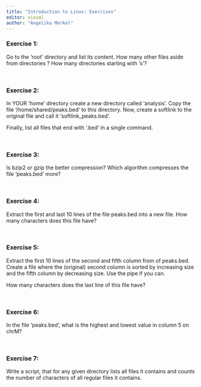 ```yaml
---
title: "Introduction to Linux: Exercises"
editor: visual
author: "Angelika Merkel"
---
```


### Exercise 1:

Go to the 'root' directory and list its content. How many other files aside from directories ? How many directories starting with 's'?

<br/>

### Exercise 2:

In YOUR 'home' directory create a new directory called 'analysis'. Copy the file '/home/shared/peaks.bed' to this directory. Now, create a softlink to the original file and call it 'softlink_peaks.bed'.

Finally, list all files that end with '.bed' in a single command.

<br/>

### Exercise 3:

Is bzip2 or gzip the better compression? Which algorithm compresses the file 'peaks.bed' more?


<br/>

### Exercise 4:

Extract the first and last 10 lines of the file peaks.bed into a new file. How many characters does this file have?


<br/>

### Exercise 5:

Extract the first 10 lines of the second and fifth column from of peaks.bed. Create a file where the (original) second column is sorted by increasing size and the fifth column by decreasing size. Use the pipe if you can.

How many characters does the last line of this file have?


<br/>

### Exercise 6:

In the file 'peaks.bed', what is the highest and lowest value in column 5 on chrM?

<br/>

### Exercise 7:

Write a script, that for any given directory lists all files it contains and counts the number of characters of all regular files it contains.
